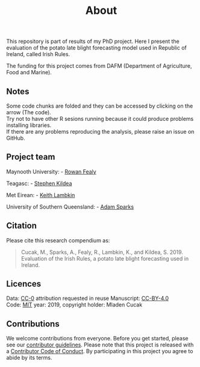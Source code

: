 % About

This repository is part of results of my PhD project. Here I present the evaluation of the potato late blight forecasting model used in Republic of Ireland, called Irish Rules. 

The funding for this project comes from DAFM (Department of Agriculture, Food and Marine). 

## Notes 

Some code chunks are folded and they can be accessed by clicking on the arrow (The code).  
Try not to have other R sesions running because it could produce problems installing libraries.  
If there are any problems reproducing the analysis, please raise an issue on GitHub.  

## Project team

Maynooth University:
- [Rowan Fealy](https://www.maynoothuniversity.ie/people/rowan-fealy)

Teagasc:
- [Stephen Kildea](https://www.teagasc.ie/contact/staff-directory/k/steven-kildea/)

Met Eirean:
- [Keith Lambkin](https://www.researchgate.net/profile/Keith_Lambkin)

University of Southern Queensland:
- [Adam Sparks](https://adamhsparks.netlify.com/)


## Citation

Please cite this research compendium as:


> Cucak, M., Sparks, A., Fealy, R., Lambkin, K., and Kildea, S. 2019. Evaluation of the Irish Rules, a potato late blight forecasting used in Ireland. 

## Licences

Data: [CC-0](https://creativecommons.org/publicdomain/zero/1.0/) attribution requested in reuse
Manuscript: [CC-BY-4.0](https://creativecommons.org/licenses/by/4.0/)  
Code: [MIT](https://opensource.org/licenses/MIT) year: 2019, copyright holder: Mladen Cucak

## Contributions

We welcome contributions from everyone. Before you get started, please see our [contributor guidelines](CONTRIBUTING.html). Please note that this project is released with a [Contributor Code of Conduct](CONDUCT.html). By participating in this project you agree to abide by its terms.


